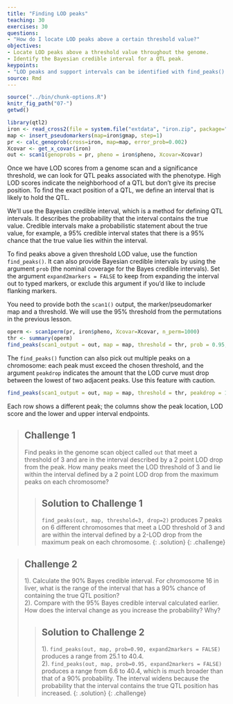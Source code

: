 ```yaml
---
title: "Finding LOD peaks"
teaching: 30
exercises: 30
questions:
- "How do I locate LOD peaks above a certain threshold value?"
objectives:
- Locate LOD peaks above a threshold value throughout the genome.
- Identify the Bayesian credible interval for a QTL peak.
keypoints:
- "LOD peaks and support intervals can be identified with find_peaks()."
source: Rmd
---
```


```r
source("../bin/chunk-options.R")
knitr_fig_path("07-")
getwd()
```

```r
library(qtl2)
iron <- read_cross2(file = system.file("extdata", "iron.zip", package="qtl2") )
map <- insert_pseudomarkers(map=iron$gmap, step=1)
pr <- calc_genoprob(cross=iron, map=map, error_prob=0.002)
Xcovar <- get_x_covar(iron)
out <- scan1(genoprobs = pr, pheno = iron$pheno, Xcovar=Xcovar)
```

Once we have LOD scores from a genome scan and a significance threshold, we can look for QTL peaks associated with the phenotype. High LOD scores indicate the neighborhood of a QTL but don't give its precise position. To find the exact position of a QTL, we define an interval that is likely to hold the QTL.

We'll use the Bayesian credible interval, which is a method for defining QTL intervals. It describes the probability that the interval contains the true value. Credible intervals make a probabilistic statement about the true value, for example, a 95% credible interval states that there is a 95% chance that the true value lies within the interval.

To find peaks above a given threshold LOD value, use the function `find_peaks()`. It can also provide Bayesian credible intervals by using the argument `prob` (the nominal coverage for the Bayes credible intervals). Set the argument `expand2markers = FALSE` to keep from expanding the interval out to typed markers, or exclude this argument if you'd like to include flanking markers.

You need to provide both the `scan1()` output, the marker/pseudomarker map and a threshold. We will use the 95% threshold from the permutations in the previous lesson.

```r
operm <- scan1perm(pr, iron$pheno, Xcovar=Xcovar, n_perm=1000)
thr <- summary(operm)
find_peaks(scan1_output = out, map = map, threshold = thr, prob = 0.95, expand2markers = FALSE)
```

The `find_peaks()` function can also pick out multiple peaks on a chromosome: each peak must exceed the chosen threshold, and the argument `peakdrop` indicates the amount that the LOD curve must drop between the lowest of two adjacent peaks.  Use this feature with caution.

```r
find_peaks(scan1_output = out, map = map, threshold = thr, peakdrop = 1.8, prob = 0.95, expand2markers = FALSE)
```

Each row shows a different peak; the columns show the peak location, LOD score and the lower and upper interval endpoints.

> ## Challenge 1
> Find peaks in the genome scan object called `out` that meet a threshold of 3 and are in the interval described by a 2 point LOD drop from the peak. How many peaks meet the LOD threshold of 3 and lie within the interval defined by a 2 point LOD drop from the maximum peaks on each chromosome?
>
> > ## Solution to Challenge 1
> > `find_peaks(out, map, threshold=3, drop=2)` produces 7 peaks on 6 different chromosomes that meet a LOD threshold of 3 and are within the interval defined by a 2-LOD drop from the maximum peak on each chromosome.
> {: .solution}
{: .challenge}


> ## Challenge 2
> 1). Calculate the 90% Bayes credible interval.
For chromosome 16 in liver, what is the range of the interval that has a 90% chance of containing the true QTL position?  
2). Compare with the 95% Bayes credible interval calculated earlier. How does the interval change as you increase the probability? Why?
>
> > ## Solution to Challenge 2
> >
> > 1). `find_peaks(out, map, prob=0.90, expand2markers = FALSE)` produces a range from 25.1 to 40.4.  
> > 2). `find_peaks(out, map, prob=0.95, expand2markers = FALSE)` produces a range from 6.6 to 40.4, which is much broader than that of a 90% probability. The interval widens because the probability that the interval contains the true QTL position has increased. 
> {: .solution}
{: .challenge}
